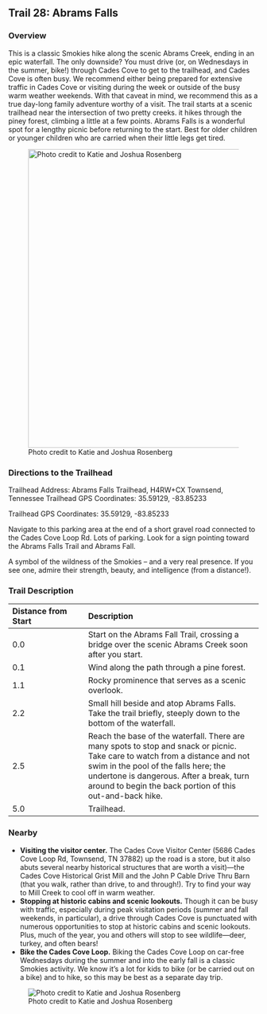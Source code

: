## Trail 28: Abrams Falls

### Overview

This is a classic Smokies hike along the scenic Abrams Creek, ending in an epic waterfall. The only downside? You must drive (or, on Wednesdays in the summer, bike!) through Cades Cove to get to the trailhead, and Cades Cove is often busy. We recommend either being prepared for extensive traffic in Cades Cove or visiting during the week or outside of the busy warm weather weekends. With that caveat in mind, we recommend this as a true day-long family adventure worthy of a visit. The trail starts at a scenic trailhead near the intersection of two pretty creeks. it hikes through the piney forest, climbing a little at a few points. Abrams Falls is a wonderful spot for a lengthy picnic before returning to the start. Best for older children or younger children who are carried when their little legs get tired.

![Photo credit to Katie and Joshua Rosenberg](img/trail-28-figure-01.jpg){width="600"}

### Directions to the Trailhead

Trailhead Address: Abrams Falls Trailhead, H4RW+CX Townsend, Tennessee Trailhead GPS Coordinates: 35.59129, -83.85233

Trailhead GPS Coordinates: 35.59129, -83.85233

Navigate to this parking area at the end of a short gravel road connected to the Cades Cove Loop Rd. Lots of parking. Look for a sign pointing toward the Abrams Falls Trail and Abrams Fall.

::: {.callout-note appearance="default" icon="false"}
A symbol of the wildness of the Smokies -- and a very real presence. If you see one, admire their strength, beauty, and intelligence (from a distance!).
:::

### Trail Description

| Distance from Start | Description                                                                                                                                                                                                                                                                   |
|:---------------------|:-------------------------------------------------|
| 0.0                 | Start on the Abrams Fall Trail, crossing a bridge over the scenic Abrams Creek soon after you start.                                                                                                                                                                          |
| 0.1                 | Wind along the path through a pine forest.                                                                                                                                                                                                                                    |
| 1.1                 | Rocky prominence that serves as a scenic overlook.                                                                                                                                                                                                                            |
| 2.2                 | Small hill beside and atop Abrams Falls. Take the trail briefly, steeply down to the bottom of the waterfall.                                                                                                                                                                 |
| 2.5                 | Reach the base of the waterfall. There are many spots to stop and snack or picnic. Take care to watch from a distance and not swim in the pool of the falls here; the undertone is dangerous. After a break, turn around to begin the back portion of this out-and-back hike. |
| 5.0                 | Trailhead.                                                                                                                                                                                                                                                                    |

### Nearby

-   **Visiting the visitor center.** The Cades Cove Visitor Center (5686 Cades Cove Loop Rd, Townsend, TN 37882) up the road is a store, but it also abuts several nearby historical structures that are worth a visit)---the Cades Cove Historical Grist Mill and the John P Cable Drive Thru Barn (that you walk, rather than drive, to and through!). Try to find your way to Mill Creek to cool off in warm weather.
-   **Stopping at historic cabins and scenic lookouts.** Though it can be busy with traffic, especially during peak visitation periods (summer and fall weekends, in particular), a drive through Cades Cove is punctuated with numerous opportunities to stop at historic cabins and scenic lookouts. Plus, much of the year, you and others will stop to see wildlife---deer, turkey, and often bears!
-   **Bike the Cades Cove Loop.** Biking the Cades Cove Loop on car-free Wednesdays during the summer and into the early fall is a classic Smokies activity. We know it's a lot for kids to bike (or be carried out on a bike) and to hike, so this may be best as a separate day trip.

![Photo credit to Katie and Joshua Rosenberg](img/cades.jpg)
